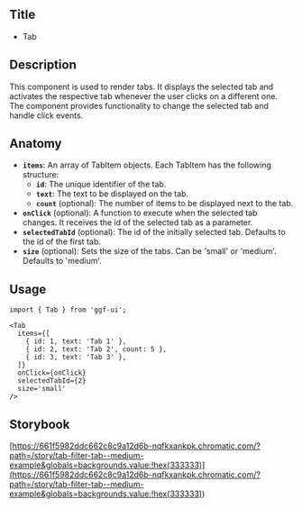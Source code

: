 ## Title

- Tab

## Description

This component is used to render tabs. It displays the selected tab and activates the respective tab whenever the user clicks on a different one. The component provides functionality to change the selected tab and handle click events.

## Anatomy

- **`items`**: An array of TabItem objects. Each TabItem has the following structure:
  - **`id`**: The unique identifier of the tab.
  - **`text`**: The text to be displayed on the tab.
  - **`count`** (optional): The number of items to be displayed next to the tab.
- **`onClick`** (optional): A function to execute when the selected tab changes. It receives the id of the selected tab as a parameter.
- **`selectedTabId`** (optional): The id of the initially selected tab. Defaults to the id of the first tab.
- **`size`** (optional): Sets the size of the tabs. Can be 'small' or 'medium'. Defaults to 'medium'.

## Usage

```tsx
import { Tab } from 'ggf-ui';
```

```tsx
<Tab
  items={[
    { id: 1, text: 'Tab 1' },
    { id: 2, text: 'Tab 2', count: 5 },
    { id: 3, text: 'Tab 3' },
  ]}
  onClick={onClick}
  selectedTabId={2}
  size='small'
/>
```

## Storybook

[https://661f5982ddc662c8c9a12d6b-nqfkxankpk.chromatic.com/?path=/story/tab-filter-tab--medium-example&globals=backgrounds.value:!hex(333333)](<https://661f5982ddc662c8c9a12d6b-nqfkxankpk.chromatic.com/?path=/story/tab-filter-tab--medium-example&globals=backgrounds.value:!hex(333333)>)
